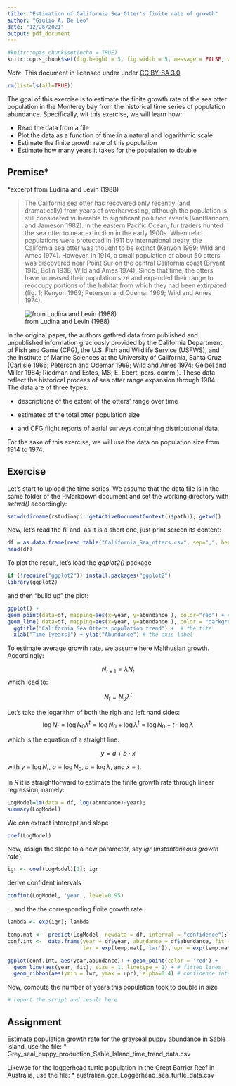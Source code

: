```yaml
---
title: "Estimation of California Sea Otter's finite rate of growth"
author: "Giulio A. De Leo"
date: "12/26/2021"
output: pdf_document
---
```


```r
#knitr::opts_chunk$set(echo = TRUE)
knitr::opts_chunk$set(fig.height = 3, fig.width = 5, message = FALSE, warning = FALSE)

```

*Note*: This document in licensed under under [CC BY-SA 3.0](https://creativecommons.org/licenses/by-sa/3.0/deed.en "CC BY-SA Licence")

```r
rm(list=ls(all=TRUE)) 
```

The goal of this exercise is to estimate the finite growth rate of the sea otter population in the Monterey bay from the historical time series of population abundance. Specifically, wit this exercise, we will learn how:

-   Read the data from a file
-   Plot the data as a function of time in a natural and logarithmic scale
-   Estimate the finite growth rate of this population
-   Estimate how many years it takes for the population to double

## Premise\*

\*excerpt from Ludina and Levin (1988)

> The California sea otter has recovered only recently (and dramatically) from years of overharvesting, although the population is still considered vulnerable to significant pollution events (VanBlaricom and Jameson 1982). In the eastern Pacific Ocean, fur traders hunted the sea otter to near extinction in the early 1900s. When relict populations were protected in 1911 by international treaty, the California sea otter was thought to be extinct (Kenyon 1969; Wild and Ames 1974). However, in 1914, a small population of about 50 otters was discovered near Point Sur on the central California coast (Bryant 1915; Bolin 1938; Wild and Ames 1974). Since that time, the otters have increased their population size and expanded their range to reoccupy portions of the habitat from which they had been extirpated (fig. 1; Kenyon 1969; Peterson and Odemar 1969; Wild and Ames 1974).

![from Ludina and Levin (1988)](Fig_1_Lubina_Levin_1988_California_Sea_Otter.png)

In the original paper, the authors gathred data from published and unpublished information graciously provided by the California Department of Fish and Game (CFG), the U.S. Fish and Wildlife Service (USFWS), and the Institute of Marine Sciences at the University of California, Santa Cruz (Carlisle 1966; Peterson and Odemar 1969; Wild and Ames 1974; Geibel and Miller 1984; Riedman and Estes, MS; E. Ebert, pers. comm.). These data reflect the historical process of sea otter range expansion through 1984. The data are of three types:

-   descriptions of the extent of the otters' range over time

-   estimates of the total otter population size

-   and CFG flight reports of aerial surveys containing distributional data.

For the sake of this exercise, we will use the data on population size from 1914 to 1974.

## Exercise

Let's start to upload the time series. We assume that the data file is in the same folder of the RMarkdown document and set the working directory with *setwd()* accordingly:

```r
setwd(dirname(rstudioapi::getActiveDocumentContext()$path)); getwd()
```

Now, let's read the fil and, as it is a short one, just print screen its content:

```r
df = as.data.frame(read.table("California_Sea_otters.csv", sep=",", header=T, na.string="-9.99"))
head(df)
```

To plot the result, let's load the *ggplot2()* package

```r
if (!require("ggplot2")) install.packages("ggplot2")
library(ggplot2)
```

and then "build up" the plot:

```r
ggplot() +
geom_point(data=df, mapping=aes(x=year, y=abundance ), color="red") + #the red points
geom_line( data=df, mapping=aes(x=year, y=abundance ), color = "darkgrey", linetype=3) + # a dotted line
  ggtitle("California Sea Otters population trend") +  # the tite
  xlab("Time [years]") + ylab("Abundance") # the axis label

```

To estimate average growth rate, we assume here Malthusian growth. Accordingly:

$$
N_{t+1} = {\lambda}N_t
$$ which lead to:

$$
N_{t} = N_0 {\lambda}^t
$$

Let's take the logarithm of both the righ and left hand sides: $$
{\log N_{t}} = {\log N_0 {\lambda}^t} = {\log N_0} + {\log {\lambda}^t} = {\log N_0} + t \cdot {\log {\lambda}}
$$

which is the equation of a straight line:

$$
 y = a + b \cdot x
$$

with $y \equiv {\log N_{t}}$, $a \equiv {\log N_{0}}$, $b \equiv {\log {\lambda}}$, and $x \equiv t$.

In *R* it is straightforward to estimate the finite growth rate through linear regression, namely:

```r
LogModel=lm(data = df, log(abundance)~year); 
summary(LogModel)
```

We can extract intercept and slope

```r
coef(LogModel)
```

Now, assign the slope to a new parameter, say *igr* (*instantaneous growth rate*):

```r
igr <- coef(LogModel)[2]; igr
```

derive confident intervals

```r
confint(LogModel, 'year', level=0.95)
```

... and the the corresponding finite growth rate

```r
lambda <- exp(igr); lambda
```

```r

temp.mat <-  predict(LogModel, newdata = df, interval = "confidence"); temp.mat
conf.int <-  data.frame(year = df$year, abundance = df$abundance, fit = exp(fitted(LogModel)), 
                        lwr = exp(temp.mat[,'lwr']), upr = exp(temp.mat[,'upr']) ); conf.int

```

```r

ggplot(conf.int, aes(year,abundance)) + geom_point(color = 'red') +
  geom_line(aes(year, fit), size = 1, linetype = 1) + # fitted lines
  geom_ribbon(aes(ymin = lwr, ymax = upr), alpha=0.4) # confidence intervals

```

Now, compute the number of years this population took to double in size

```r
# report the script and result here

```

## Assignment

Estimate population growth rate for the grayseal puppy abundance in Sable island, use the file: 
* Grey_seal_puppy_production_Sable_Island_time_trend_data.csv

Likewse for the loggerhead turtle population in the Great Barrier Reef in Australia, use the file: 
* australian_gbr_Loggerhead_sea_turtle_data.csv
